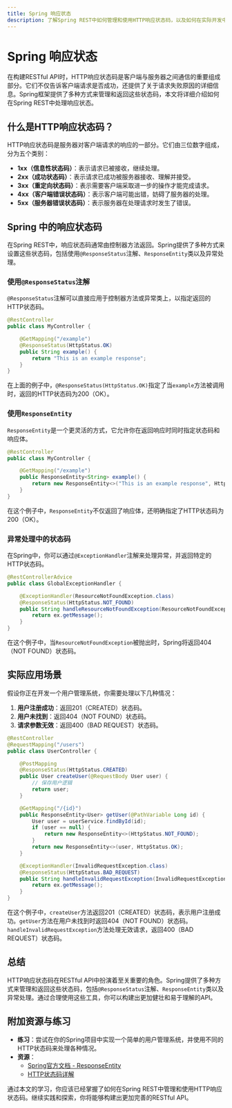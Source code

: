 ```yaml
---
title: Spring 响应状态
description: 了解Spring REST中如何管理和使用HTTP响应状态码，以及如何在实际开发中应用这些状态码。
---
```


# Spring 响应状态

在构建RESTful API时，HTTP响应状态码是客户端与服务器之间通信的重要组成部分。它们不仅告诉客户端请求是否成功，还提供了关于请求失败原因的详细信息。Spring框架提供了多种方式来管理和返回这些状态码，本文将详细介绍如何在Spring REST中处理响应状态。

## 什么是HTTP响应状态码？

HTTP响应状态码是服务器对客户端请求的响应的一部分。它们由三位数字组成，分为五个类别：

- **1xx（信息性状态码）**：表示请求已被接收，继续处理。
- **2xx（成功状态码）**：表示请求已成功被服务器接收、理解并接受。
- **3xx（重定向状态码）**：表示需要客户端采取进一步的操作才能完成请求。
- **4xx（客户端错误状态码）**：表示客户端可能出错，妨碍了服务器的处理。
- **5xx（服务器错误状态码）**：表示服务器在处理请求时发生了错误。

## Spring 中的响应状态码

在Spring REST中，响应状态码通常由控制器方法返回。Spring提供了多种方式来设置这些状态码，包括使用`@ResponseStatus`注解、`ResponseEntity`类以及异常处理。

### 使用`@ResponseStatus`注解

`@ResponseStatus`注解可以直接应用于控制器方法或异常类上，以指定返回的HTTP状态码。

```java
@RestController
public class MyController {

    @GetMapping("/example")
    @ResponseStatus(HttpStatus.OK)
    public String example() {
        return "This is an example response";
    }
}
```

在上面的例子中，`@ResponseStatus(HttpStatus.OK)`指定了当`example`方法被调用时，返回的HTTP状态码为200（OK）。

### 使用`ResponseEntity`

`ResponseEntity`是一个更灵活的方式，它允许你在返回响应时同时指定状态码和响应体。

```java
@RestController
public class MyController {

    @GetMapping("/example")
    public ResponseEntity<String> example() {
        return new ResponseEntity<>("This is an example response", HttpStatus.OK);
    }
}
```

在这个例子中，`ResponseEntity`不仅返回了响应体，还明确指定了HTTP状态码为200（OK）。

### 异常处理中的状态码

在Spring中，你可以通过`@ExceptionHandler`注解来处理异常，并返回特定的HTTP状态码。

```java
@RestControllerAdvice
public class GlobalExceptionHandler {

    @ExceptionHandler(ResourceNotFoundException.class)
    @ResponseStatus(HttpStatus.NOT_FOUND)
    public String handleResourceNotFoundException(ResourceNotFoundException ex) {
        return ex.getMessage();
    }
}
```

在这个例子中，当`ResourceNotFoundException`被抛出时，Spring将返回404（NOT FOUND）状态码。

## 实际应用场景

假设你正在开发一个用户管理系统，你需要处理以下几种情况：

1. **用户注册成功**：返回201（CREATED）状态码。
2. **用户未找到**：返回404（NOT FOUND）状态码。
3. **请求参数无效**：返回400（BAD REQUEST）状态码。

```java
@RestController
@RequestMapping("/users")
public class UserController {

    @PostMapping
    @ResponseStatus(HttpStatus.CREATED)
    public User createUser(@RequestBody User user) {
        // 保存用户逻辑
        return user;
    }

    @GetMapping("/{id}")
    public ResponseEntity<User> getUser(@PathVariable Long id) {
        User user = userService.findById(id);
        if (user == null) {
            return new ResponseEntity<>(HttpStatus.NOT_FOUND);
        }
        return new ResponseEntity<>(user, HttpStatus.OK);
    }

    @ExceptionHandler(InvalidRequestException.class)
    @ResponseStatus(HttpStatus.BAD_REQUEST)
    public String handleInvalidRequestException(InvalidRequestException ex) {
        return ex.getMessage();
    }
}
```

在这个例子中，`createUser`方法返回201（CREATED）状态码，表示用户注册成功。`getUser`方法在用户未找到时返回404（NOT FOUND）状态码。`handleInvalidRequestException`方法处理无效请求，返回400（BAD REQUEST）状态码。

## 总结

HTTP响应状态码在RESTful API中扮演着至关重要的角色。Spring提供了多种方式来管理和返回这些状态码，包括`@ResponseStatus`注解、`ResponseEntity`类以及异常处理。通过合理使用这些工具，你可以构建出更加健壮和易于理解的API。

## 附加资源与练习

- **练习**：尝试在你的Spring项目中实现一个简单的用户管理系统，并使用不同的HTTP状态码来处理各种情况。
- **资源**：
  - [Spring官方文档 - ResponseEntity](https://docs.spring.io/spring-framework/docs/current/javadoc-api/org/springframework/http/ResponseEntity.html)
  - [HTTP状态码详解](https://developer.mozilla.org/zh-CN/docs/Web/HTTP/Status)

通过本文的学习，你应该已经掌握了如何在Spring REST中管理和使用HTTP响应状态码。继续实践和探索，你将能够构建出更加完善的RESTful API。